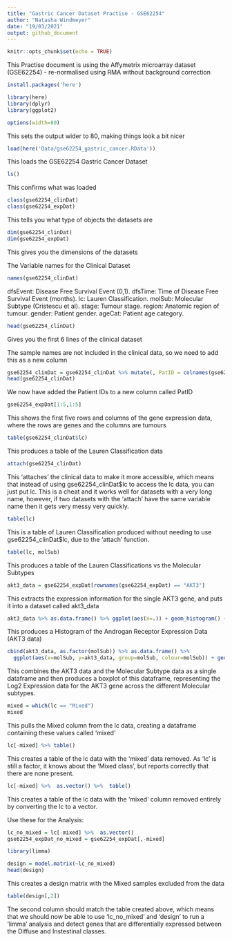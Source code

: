 ```yaml
---
title: "Gastric Cancer Dataset Practise - GSE62254"
author: "Natasha Windmeyer"
date: "19/03/2021"
output: github_document
---
```


```r
knitr::opts_chunk$set(echo = TRUE)
```

This Practise document is using the Affymetrix microarray dataset (GSE62254) - re-normalised using RMA without background correction

```r
install.packages('here')
```

```r
library(here)
library(dplyr)
library(ggplot2)
```

```r
options(width=80)
```
This sets the output wider to 80, making things look a bit nicer

```r
load(here('Data/gse62254_gastric_cancer.RData'))
```
This loads the GSE62254 Gastric Cancer Dataset

```r
ls()
```
This confirms what was loaded

```r
class(gse62254_clinDat)
class(gse62254_expDat)
```
This tells you what type of objects the datasets are

```r
dim(gse62254_clinDat)
dim(gse62254_expDat)
```
This gives you the dimensions of the datasets

The Variable names for the Clinical Dataset
```r
names(gse62254_clinDat)
```
dfsEvent: Disease Free Survival Event (0,1). 
dfsTime: Time of Disease Free Survival Event (months). 
lc: Lauren Classification. 
molSub: Molecular Subtype (Cristescu et al). 
stage: Tumour stage. 
region: Anatomic region of tumour. 
gender: Patient gender. 
ageCat: Patient age category. 

```r
head(gse62254_clinDat)
```
Gives you the first 6 lines of the clinical dataset

The sample names are not included in the clinical data, so we need to add this as a new column
```r
gse62254_clinDat = gse62254_clinDat %>% mutate(, PatID = colnames(gse62254_expDat))
head(gse62254_clinDat)
```
We now have added the Patient IDs to a new column called PatID

```r
gse62254_expDat[1:5,1:5]
```
This shows the first five rows and columns of the gene expression data, where the rows are genes and the columns are tumours

```r
table(gse62254_clinDat$lc)
```
This produces a table of the Lauren Classification data

```r
attach(gse62254_clinDat)
```
This 'attaches' the clinical data to make it more accessible, which means that instead of using gse62254_clinDat$lc to access the lc data, you can just put lc. This is a cheat and it works well for datasets with a very long name, however, if two datasets with the 'attach' have the same variable name then it gets very messy very quickly.

```r
table(lc)
```
This is a table of Lauren Classification produced without needing to use gse62254_clinDat$lc, due to the 'attach' function.

```r
table(lc, molSub)
```
This produces a table of the Lauren Classifications vs the Molecular Subtypes

```r
akt3_data = gse62254_expDat[rownames(gse62254_expDat) == "AKT3"]
```
This extracts the expression information for the single AKT3 gene, and puts it into a dataset called akt3_data

```r
akt3_data %>% as.data.frame() %>% ggplot(aes(x=.)) + geom_histogram() + ggtitle("Androgran receptor (AR) expression") + xlab("Log2 expression")
```
This produces a Histogram of the Androgan Receptor Expression Data (AKT3 data)

```r
cbind(akt3_data, as.factor(molSub)) %>% as.data.frame() %>%
  ggplot(aes(x=molSub, y=akt3_data, group=molSub, colour=molSub)) + geom_boxplot() + ggtitle("AKT3 expression versus molecular subtype") + xlab("Molecular Subtype") + ylab("Log2 expression")
```
This combines the AKT3 data and the Molecular Subtype data as a single dataframe and then produces a boxplot of this dataframe, representing the Log2 Expression data for the AKT3 gene across the different Molecular subtypes.

```r
mixed = which(lc == "Mixed")
mixed
```
This pulls the Mixed column from the lc data, creating a dataframe containing these values called 'mixed'

```r
lc[-mixed] %>% table()
```
This creates a table of the lc data with the 'mixed' data removed. As 'lc' is still a factor, it knows about the 'Mixed class', but reports correctly that there are none present.

```r
lc[-mixed] %>%  as.vector() %>%  table()
```
This creates a table of the lc data with the 'mixed' column removed entirely by converting the lc to a vector.

Use these for the Analysis:
```r
lc_no_mixed = lc[-mixed] %>%  as.vector()
gse62254_expDat_no_mixed = gse62254_expDat[,-mixed]
```

```r
library(limma)
```

```r
design = model.matrix(~lc_no_mixed)
head(design)
```
This creates a design matrix with the Mixed samples excluded from the data

```r
table(design[,2])
```
The second column should match the table created above, which means that we should now be able to use 'lc_no_mixed' and 'design' to run a 'limma' analysis and detect genes that are differentially expressed between the Diffuse and Instestinal classes.